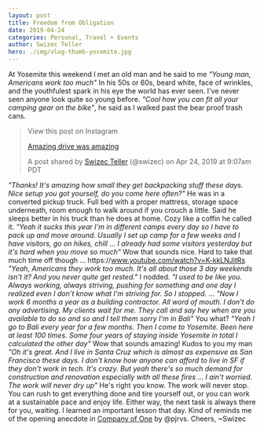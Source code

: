 ```yaml
---
layout: post
title: Freedom from Obligation
date: 2019-04-24
categories: Personal, Travel + Events
author: Swizec Teller
hero: ./img/vlog-thumb-yosemite.jpg
---
```


At Yosemite this weekend I met an old man and he said to me _"Young man, Americans work too much"_ In his 50s or 60s, beard white, face of wrinkles, and the youthfulest spark in his eye the world has ever seen. I've never seen anyone look quite so young before. _"Cool how you can fit all your camping gear on the bike"_, he said as I walked past the bear proof trash cans.

> View this post on Instagram
>
> [Amazing drive was amazing](https://www.instagram.com/p/BwpPi-fls5W/?utm_source=ig_embed&utm_medium=loading)
>
> A post shared by [Swizec Teller](https://www.instagram.com/swizec/?utm_source=ig_embed&utm_medium=loading) (@swizec) on Apr 24, 2019 at 9:07am PDT

_"Thanks! It's amazing how small they get backpacking stuff these days. Nice setup you got yourself, do you come here often?"_ He was in a converted pickup truck. Full bed with a proper mattress, storage space underneath, room enough to walk around if you crouch a little. Said he sleeps better in his truck than he does at home. Cozy like a coffin he called it. _"Yeah it sucks this year I'm in different camps every day so I have to pack up and move around. Usually I set up camp for a few weeks and I have visitors, go on hikes, chill ... I already had some visitors yesterday but it's hard when you move so much"_ Wow that sounds nice. Hard to take that much time off though ... https&#x3A;//www.youtube.com/watch?v=K-kkLNJitRs _"Yeah, Americans they work too much. It's all about those 3 day weekends isn't it? And you never quite get rested."_ I nodded. _"I used to be like you. Always working, always striving, pushing for something and one day I realized even I don't know what I'm striving for. So I stopped._ ... _"Now I work 6 months a year as a building contractor. All word of mouth. I don't do any advertising. My clients wait for me. They call and say hey when are you available to do so and so and I tell them sorry I'm in Bali"_ You what? _"Yeah I go to Bali every year for a few months. Then I come to Yosemite. Been here at least 100 times. Some four years of staying inside Yosemite in total I calculated the other day"_ Wow that sounds amazing! Kudos to you my man _"Oh it's great. And I live in Santa Cruz which is almost as expensive as San Francisco these days. I don't know how anyone can afford to live in SF if they don't work in tech. It's crazy. But yeah there's so much demand for construction and renovation especially with all these fires ... I ain't worried. The work will never dry up"_ He's right you know. The work will never stop. You can rush to get everything done and tire yourself out, or you can work at a sustainable pace and enjoy life. Either way, the next task is always there for you, waiting. I learned an important lesson that day. Kind of reminds me of the opening anecdote in [Company of One](https://ofone.co/) by @pjrvs. Cheers, ~Swizec
